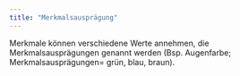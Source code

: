```yaml
---
title: "Merkmalsausprägung"
---
```


Merkmale können verschiedene Werte annehmen, die Merkmalsausprägungen genannt werden (Bsp. Augenfarbe; Merkmalsausprägungen= grün, blau, braun).



